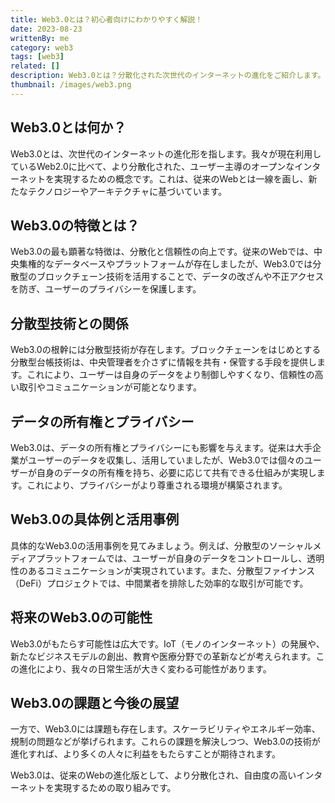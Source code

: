 ```yaml
---
title: Web3.0とは？初心者向けにわかりやすく解説！
date: 2023-08-23
writtenBy: me
category: web3
tags: [web3]
related: []
description: Web3.0とは？分散化された次世代のインターネットの進化をご紹介します。ブロックチェーン技術を中心に、データの所有権、プライバシー、分散型アプリケーションの活用事例など、Web3.0の魅力を初心者にもわかりやすく解説します。未来のインターネットの可能性を探る一環として、Web3.0の特徴や展望について詳しくご紹介します。
thumbnail: /images/web3.png
---
```


## Web3.0とは何か？

Web3.0とは、次世代のインターネットの進化形を指します。我々が現在利用しているWeb2.0に比べて、より分散化された、ユーザー主導のオープンなインターネットを実現するための概念です。これは、従来のWebとは一線を画し、新たなテクノロジーやアーキテクチャに基づいています。

## Web3.0の特徴とは？

Web3.0の最も顕著な特徴は、分散化と信頼性の向上です。従来のWebでは、中央集権的なデータベースやプラットフォームが存在しましたが、Web3.0では分散型のブロックチェーン技術を活用することで、データの改ざんや不正アクセスを防ぎ、ユーザーのプライバシーを保護します。

## 分散型技術との関係

Web3.0の根幹には分散型技術が存在します。ブロックチェーンをはじめとする分散型台帳技術は、中央管理者を介さずに情報を共有・保管する手段を提供します。これにより、ユーザーは自身のデータをより制御しやすくなり、信頼性の高い取引やコミュニケーションが可能となります。

## データの所有権とプライバシー

Web3.0は、データの所有権とプライバシーにも影響を与えます。従来は大手企業がユーザーのデータを収集し、活用していましたが、Web3.0では個々のユーザーが自身のデータの所有権を持ち、必要に応じて共有できる仕組みが実現します。これにより、プライバシーがより尊重される環境が構築されます。

## Web3.0の具体例と活用事例

具体的なWeb3.0の活用事例を見てみましょう。例えば、分散型のソーシャルメディアプラットフォームでは、ユーザーが自身のデータをコントロールし、透明性のあるコミュニケーションが実現されています。また、分散型ファイナンス（DeFi）プロジェクトでは、中間業者を排除した効率的な取引が可能です。

## 将来のWeb3.0の可能性

Web3.0がもたらす可能性は広大です。IoT（モノのインターネット）の発展や、新たなビジネスモデルの創出、教育や医療分野での革新などが考えられます。この進化により、我々の日常生活が大きく変わる可能性があります。

## Web3.0の課題と今後の展望

一方で、Web3.0には課題も存在します。スケーラビリティやエネルギー効率、規制の問題などが挙げられます。これらの課題を解決しつつ、Web3.0の技術が進化すれば、より多くの人々に利益をもたらすことが期待されます。

Web3.0は、従来のWebの進化版として、より分散化され、自由度の高いインターネットを実現するための取り組みです。
